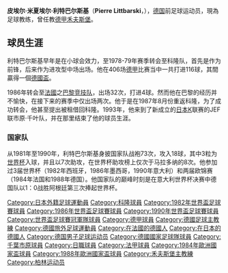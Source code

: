 {{unreferenced|time=2009-12-23T19:30:24+00:00}}
{{noteTA|G1=football|G2=德甲
|1=zh-hans:利特巴尔斯基;zh-hk:列巴斯基;zh-tw:利特巴爾斯基;}}
{{Infobox football biography
| name                = 皮埃尔·利特巴尔斯基<br>Pierre Littbarski
| image               = [[file:Pierre_Littbarski_2006_(cropped).jpg|200px]]
| fullname            = Pierre Michael Littbarski
| height              = {{height|m=1.68}}
| birth_date          = {{birth date and age|1960|04|16|df=y}}
| birth_place         = [[西德|西德]][[西柏林|西柏林]]
| currentclub         =
| position            = [[中場|翼鋒]]／進攻中場
| youthyears1 = 1967–1976
| youthclubs1 = VfL Schöneberg
| youthyears2 = 1976–1978
| youthclubs2 = [[FC_Hertha_03_Zehlendorf|FC Hertha 03 Zehlendorf]]
| years1 = 1978–1986
| clubs1 = [[科隆足球會|科隆]]
| caps1 = 234 | goals1 = 89
| years2 = 1986–1987
| clubs2 = [[巴黎競技隊|巴黎競技隊]]
| caps2 = 34  | goals2 = 4
| years3 = 1987–1993
| clubs3 = [[科隆足球會|科隆]]
| caps3 = 172 | goals3 = 27
| years4 = 1993–1995
| clubs4 = [[JEF聯市原·千葉|千葉市原]]
| caps4 = 63  | goals4 = 10
| years5 = 1996–1997
| clubs5 = [[仙台七夕|Brummell仙台]]
| caps5 = 29  | goals5 = 5
| totalcaps = 532 | totalgoals = 135
| nationalyears1 = 1979–1982
| nationalteam1  = [[德國21歲以下國家足球隊|西德U-21]]
| nationalcaps1  = 21 | nationalgoals1 = 18
| nationalyears2 = 1980
| nationalteam2  = 西德B隊
| nationalcaps2  = 1  | nationalgoals2 = 0
| nationalyears3 = 1981–1990
| nationalteam3  = [[德國國家足球隊|西德]]
| nationalcaps3  = 73 | nationalgoals3 = 18
| manageryears1  = 1999–2000
| managerclubs1  = [[橫濱FC|橫濱FC]]
| manageryears2  = 2001
| managerclubs2  = [[利華古遜足球會|利華古遜]] (助教)
| manageryears3  = 2001–2002
| managerclubs3  = [[杜伊斯堡足球會|杜伊斯堡]]
| manageryears4  = 2003–2004
| managerclubs4  = [[橫濱FC|橫濱FC]]
| manageryears5  = 2005–2006
| managerclubs5  = [[悉尼足球會|FC悉尼]]
| manageryears6  = 2006–2008
| managerclubs6  = [[福岡黃蜂|福岡黃蜂]]
| manageryears7  = 2008
| managerclubs7  = [[厄爾布爾士塞帕足球會|塞帕]]
| manageryears8  = 2008–2010
| managerclubs8  = [[華杜斯足球會|華杜斯]]
| manageryears9  = 2010–2011
| managerclubs9  = [[禾夫斯堡足球會|禾夫斯堡]] (助教)
| manageryears10 = 2011
| managerclubs10 = [[禾夫斯堡足球會|禾夫斯堡]] (看守領隊)
| medaltemplates = {{Medal|Team|[[科隆足球會|科隆]]}}
{{Medal|RU|[[德國足協盃|德國盃]]|1980}}
{{Medal|W|[[德國足協盃|德國盃]]|1983}}
{{Medal|RU|[[歐洲足協盃|歐洲足協盃]]|1986}}
{{Medal|RU|[[德國足協盃|德國盃]]|1991}}
{{Medal|Team|{{fb|西德}}}}
{{Medal|RU|[[歐洲U-21足球錦標賽|歐洲U-21]]|1982}}
{{Medal|RU|[[世界盃足球賽|世界盃]]|[[1982年世界盃足球賽|1982]]}}
{{Medal|RU|[[世界盃足球賽|世界盃]]|[[1986年世界盃足球賽|1986]]}}
{{Medal|W|[[世界盃足球賽|世界盃]]|[[1990年世界盃足球賽|1990]]}}
}}
'''皮埃尔·米夏埃尔·利特巴尔斯基'''（'''Pierre Littbarski'''，{{bd|1960年|4月16日}}），[[德国|德国]]前足球运动员，現為足球教练，曾任教[[德甲|德甲]][[禾夫斯堡|禾夫斯堡]]。

==球员生涯==
利特巴尔斯基早年是在小球会效力，至1978-79年赛季转会至科隆队，首先是作为前锋，后来作为进攻型中场出场。他在406场[[德甲|德甲]]比赛当中一共打进116球，其間贏得一個[[德國盃|德國盃]]。

1986年转会至[[法國|法國]]之[[巴黎竞技队|巴黎竞技队]]，出场32次，打进4球。然而他在巴黎的经历并不愉快，在接下来的赛季中仅出场两次。他于是在1987年8月份重返科隆，为了成功转会，他甚至提出被租借回科隆。1993年，他来到了新成立的[[日本|日本]]K联赛的JEF联市原·千叶队，并在那里结束了他的球员生涯。 

===国家队===
从1981年至1990年，利特巴尔斯基身披国家队战袍73次，攻入18球，其中3粒为[[世界杯|世界杯]]入球，并且以7次助攻，在世界杯助攻榜上仅次于马拉多纳的8次。他参加过3届世界杯（1982年西班牙，1986年墨西哥，1990年意大利）和两届欧锦赛（1984年法国和1988年德国）。他国家队的巅峰时刻是在意大利世界杯决赛中德国队以1：0战胜阿根廷第三次捧起世界杯。

{{Navboxes colour
|title= 德国国家队参赛名单
|bg = white
|fg = black
|list1=
{{1982年世界杯足球赛西德参赛名单}}
{{1984年欧洲足球锦标赛西德参赛名单}}
{{1986年世界杯足球赛西德参赛名单}}
{{1988年欧洲足球锦标赛西德参赛名单}}
{{1990年世界杯足球赛西德参赛名单}}
}}

{{Authority control}}
{{DEFAULTSORT:Littbarski, Pierre}}
[[Category:日本外籍足球運動員|Category:日本外籍足球運動員]]
[[Category:科隆球員|Category:科隆球員]]
[[Category:1982年世界盃足球賽球員|Category:1982年世界盃足球賽球員]]
[[Category:1986年世界盃足球賽球員|Category:1986年世界盃足球賽球員]]
[[Category:1990年世界盃足球賽球員|Category:1990年世界盃足球賽球員]]
[[Category:世界盃足球賽冠軍隊球員|Category:世界盃足球賽冠軍隊球員]]
[[Category:德甲球員|Category:德甲球員]]
[[Category:德國足球主教練|Category:德國足球主教練]]
[[Category:德國旅外足球運動員|Category:德國旅外足球運動員]]
[[Category:在法國的德國人|Category:在法國的德國人]]
[[Category:在日本的德國人|Category:在日本的德國人]]
[[Category:德国男子足球运动员|Category:德国男子足球运动员]]
[[Category:德國國家足球隊球員|Category:德國國家足球隊球員]]
[[Category:千葉市原球員|Category:千葉市原球員]]
[[Category:日職球員|Category:日職球員]]
[[Category:法甲球員|Category:法甲球員]]
[[Category:1984年歐洲國家盃球員|Category:1984年歐洲國家盃球員]]
[[Category:1988年歐洲國家盃球員|Category:1988年歐洲國家盃球員]]
[[Category:禾夫斯堡主教練|Category:禾夫斯堡主教練]]
[[Category:柏林运动员|Category:柏林运动员]]